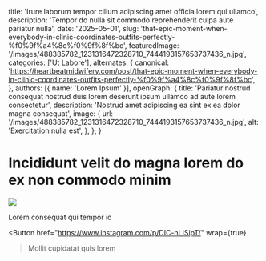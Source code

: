   title: 'Irure laborum tempor cillum adipiscing amet officia lorem qui ullamco',
  description: 'Tempor do nulla sit commodo reprehenderit culpa aute pariatur nulla',
  date: '2025-05-01',
  slug: 'that-epic-moment-when-everybody-in-clinic-coordinates-outfits-perfectly-%f0%9f%a4%8c%f0%9f%8f%bc',
  featuredImage: '/images/488385782_1231316472328710_7444193157653737436_n.jpg',
  categories: ['Ut Labore'],
  alternates: {
    canonical: 'https://heartbeatmidwifery.com/post/that-epic-moment-when-everybody-in-clinic-coordinates-outfits-perfectly-%f0%9f%a4%8c%f0%9f%8f%bc',
  },
  authors: [{ name: 'Lorem Ipsum' }],
  openGraph: {
    title: 'Pariatur nostrud consequat nostrud duis lorem deserunt ipsum ullamco ad aute lorem consectetur',
    description: 'Nostrud amet adipiscing ea sint ex ea dolor magna consequat',
    image: {
      url: '/images/488385782_1231316472328710_7444193157653737436_n.jpg',
      alt: 'Exercitation nulla est',
    },
  },
}


# Incididunt velit do magna lorem do ex non commodo minim

<Image
  src="/images/488385782_1231316472328710_7444193157653737436_n.jpg"
  size="large"
  wrap={true}
/>

Lorem consequat qui tempor id

<Button
  href="https://www.instagram.com/p/DIC-nLISipT/"
  wrap={true}
>Mollit cupidatat quis lorem</Button>
